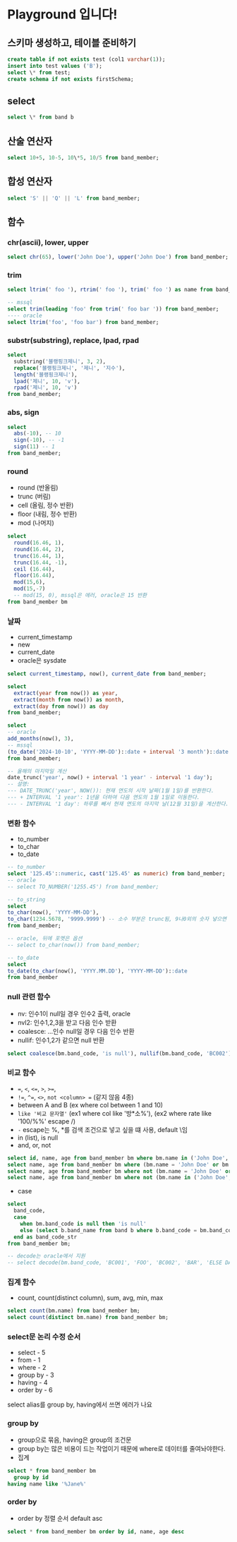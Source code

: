 # Playground 입니다!

## 스키마 생성하고, 테이블 준비하기

```sql
create table if not exists test (col1 varchar(1));
insert into test values ('B');
select \* from test;
create schema if not exists firstSchema;
```

## select

```sql
select \* from band b
```

## 산술 연산자

```sql
select 10+5, 10-5, 10\*5, 10/5 from band_member;
```

## 합성 연산자

```sql
select 'S' || 'Q' || 'L' from band_member;
```

## 함수

### chr(ascii), lower, upper

```sql
select chr(65), lower('John Doe'), upper('John Doe') from band_member;
```

### trim

```sql
select ltrim(' foo '), rtrim(' foo '), trim(' foo ') as name from band_member;

-- mssql
select trim(leading 'foo' from trim(' foo bar ')) from band_member;
---- oracle
select ltrim('foo', 'foo bar') from band_member;
```

### substr(substring), replace, lpad, rpad

```sql
select
  substring('블랭핑크제니', 3, 2),
  replace('블랭핑크제니', '제니', '지수'),
  length('블랭핑크제니'),
  lpad('제니', 10, 'v'),
  rpad('제니', 10, 'v')
from band_member;
```

### abs, sign

```sql
select
  abs(-10), -- 10
  sign(-10), -- -1
  sign(11) -- 1
from band_member;
```

### round

- round (반올림)
- trunc (버림)
- cell (올림, 정수 반환)
- floor (내림, 정수 반환)
- mod (나머지)

```sql
select
  round(16.46, 1),
  round(16.44, 2),
  trunc(16.44, 1),
  trunc(16.44, -1),
  ceil (16.44),
  floor(16.44),
  mod(15,6),
  mod(15,-7)
  -- mod(15, 0), mssql은 에러, oracle은 15 반환
from band_member bm
```

### 날짜

- current_timestamp
- new
- current_date
- oracle은 sysdate

```sql
select current_timestamp, now(), current_date from band_member;

select
  extract(year from now()) as year,
  extract(month from now()) as month,
  extract(day from now()) as day
from band_member;

select
-- oracle
add_months(now(), 3),
-- mssql
(to_date('2024-10-10', 'YYYY-MM-DD')::date + interval '3 month')::date
from band_member;

-- 올해의 마지막일 계산
date_trunc('year', now() + interval '1 year' - interval '1 day');
-- 설명:
--- DATE_TRUNC('year', NOW()): 현재 연도의 시작 날짜(1월 1일)를 반환한다.
--- + INTERVAL '1 year': 1년을 더하여 다음 연도의 1월 1일로 이동한다.
--- - INTERVAL '1 day': 하루를 빼서 현재 연도의 마지막 날(12월 31일)을 계산한다.
```

### 변환 함수

- to_number
- to_char
- to_date

```sql
-- to_number
select '125.45'::numeric, cast('125.45' as numeric) from band_member;
-- oracle
-- select TO_NUMBER('1255.45') from band_member;

-- to_string
select
to_char(now(), 'YYYY-MM-DD'),
to_char(1234.5678, '9999.9999') -- 소수 부분은 trunc됨, 9나0외의 숫자 넣으면 그걸로 고정됨
from band_member;

-- oracle, 뒤에 포멧은 옵션
-- select to_char(now()) from band_member;

-- to_date
select
to_date(to_char(now(), 'YYYY.MM.DD'), 'YYYY-MM-DD')::date
from band_member
```

### null 관련 함수

- nv: 인수1이 null일 경우 인수2 출력, oracle
- nvl2: 인수1,2,3을 받고 다음 인수 받환
- coalesce: ...인수 null일 경우 다음 인수 반환
- nullif: 인수1,2가 같으면 null 반환

```sql
select coalesce(bm.band_code, 'is null'), nullif(bm.band_code, 'BC002') from band_member bm;
```

### 비교 함수

- `=`, `<`, `<=`, `>`, `>=`,
- `!=`, `^=`, `<>`, `not <column> =` (같지 않음 4종)
- between A and B (ex where col between 1 and 10)
- `like '비교 문자열'` (ex1 where col like '방\*소%'), (ex2 where rate like '100/%%' escape /)
- `-` escape는 %, \*를 검색 조건으로 넣고 싶을 떄 사용, default \임
- in (list), is null
- and, or, not

```sql
select id, name, age from band_member bm where bm.name in ('John Doe', 'Jane Smith');
select name, age from band_member bm where (bm.name = 'John Doe' or bm.name = 'Jane Smith');
select name, age from band_member bm where not (bm.name = 'John Doe' or bm.name = 'Jane Smith');
select name, age from band_member bm where not (bm.name in ('John Doe', 'Jane Smith')); -- db에 따라서 이중 괄호 필요한 경우도 있음
```

- case

```sql
select
  band_code,
  case
    when bm.band_code is null then 'is null'
    else (select b.band_name from band b where b.band_code = bm.band_code)
  end as band_code_str
from band_member bm;

-- decode는 oracle에서 지원
-- select decode(bm.band_code, 'BC001', 'FOO', 'BC002', 'BAR', 'ELSE DATA') from band_member bm;
```

### 집계 함수

- count, count(distinct column), sum, avg, min, max

```sql
select count(bm.name) from band_member bm;
select count(distinct bm.name) from band_member bm;
```

### select문 논리 수정 순서

- select - 5
- from - 1
- where - 2
- group by - 3
- having - 4
- order by - 6

select alias를 group by, having에서 쓰면 에러가 나요

### group by

- group으로 묶음, having은 group의 조건문
- group by는 많은 비용이 드는 작업이기 때문에 where로 데이터를 줄여놔야한다.
- 집계

```sql
select * from band_member bm
  group by id
having name like '%Jane%'
```

### order by

- order by 정렬 순서 default asc

```sql
select * from band_member bm order by id, name, age desc
```
